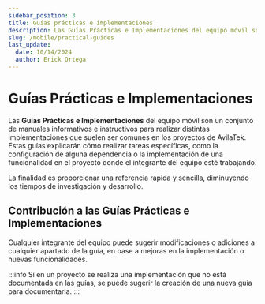 ```yaml
---
sidebar_position: 3
title: Guías prácticas e implementaciones
description: Las Guías Prácticas e Implementaciones del equipo móvil son un conjunto de manuales paso a paso para realizar distintas implementaciones que son comunes en los proyectos de AvilaTek.
slug: /mobile/practical-guides
last_update:
  date: 10/14/2024
  author: Erick Ortega
---
```


# Guías Prácticas e Implementaciones

Las **Guías Prácticas e Implementaciones** del equipo móvil son un conjunto de manuales informativos e instructivos para realizar distintas implementaciones que suelen ser comunes en los proyectos de AvilaTek.
Estas guías explicarán cómo realizar tareas específicas, como la configuración de alguna dependencia o la implementación de una funcionalidad en el proyecto donde el integrante del equipo esté trabajando.

La finalidad es proporcionar una referencia rápida y sencilla, diminuyendo los tiempos de investigación y desarrollo.

## Contribución a las Guías Prácticas e Implementaciones

Cualquier integrante del equipo puede sugerir modificaciones o adiciones a cualquier apartado de la guía, en base a mejoras en la implementación o nuevas funcionalidades.

:::info
Si en un proyecto se realiza una implementación que no está documentada en las guías, se puede sugerir la creación de una nueva guía para documentarla.
:::

